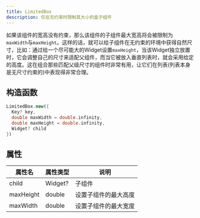 ```yaml
---
title: LimitedBox
description: 仅在无约束时限制其大小的盒子组件
---
```

如果该组件的宽高没有约束，那么该组件的子组件最大宽高将会被限制为`maxWidth`与`maxHeight`。这样的话，就可以给子组件在无约束的环境中获得自然尺寸，比如：通过给一个尽可能大的Widget设置`maxHeight`，当该Widget独立放置时，它会调整自己的尺寸来适配父组件，而当它被放入垂直列表时，就会采用给定的高度。这在组合那些匹配父级尺寸的组件时非常有用，让它们在列表(列表本身是无尺寸约束的)中表现得非常合理。

## 构造函数
```dart
LimitedBox.new({
  Key? key, 
  double maxWidth = double.infinity, 
  double maxHeight = double.infinity, 
  Widget? child
})
```

## 属性
| 属性名 |  属性类型 |   说明  |
|------|----------|---------|
| child  |  Widget?  |  子组件 |
| maxHeight | double |  设置子组件的最大高度 |
| maxWidth | double | 设置子组件的最大宽度 |
